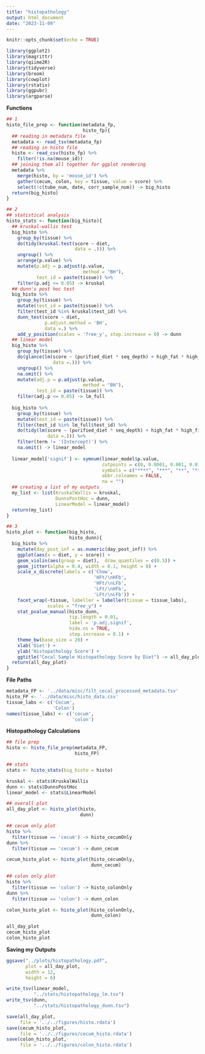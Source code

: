 ```yaml
---
title: "histopathology"
output: html_document
date: "2023-11-09"
---
```


```r
knitr::opts_chunk$set(echo = TRUE)
```

```r
library(ggplot2)
library(magrittr)
library(qiime2R)
library(tidyverse)
library(broom)
library(cowplot)
library(rstatix)
library(ggpubr)
library(argparse)
```

**Functions**
```r
## 1
histo_file_prep <- function(metadata_fp,
                            histo_fp){
  ## reading in metadata file
  metadata <- read_tsv(metadata_fp)
  ## reading in histo file
  histo <- read_csv(histo_fp) %>% 
    filter(!is.na(mouse_id))
  ## joining them all together for ggplot rendering 
  metadata %>% 
    merge(histo, by = 'mouse_id') %>% 
    gather(cecum, colon, key = tissue, value = score) %>% 
    select(!c(tube_num, date, corr_sample_num)) -> big_histo
  return(big_histo)
}

## 2
## statistical analysis
histo_stats <- function(big_histo){
  ## kruskal-wallis test
  big_histo %>% 
    group_by(tissue) %>% 
    do(tidy(kruskal.test(score ~ diet,
                         data = .))) %>% 
    ungroup() %>%
    arrange(p.value) %>%
    mutate(p.adj = p.adjust(p.value,
                            method = "BH"),
           test_id = paste(tissue)) %>% 
    filter(p.adj <= 0.05) -> kruskal
  ## dunn's post hoc test
  big_histo %>% 
    group_by(tissue) %>% 
    mutate(test_id = paste(tissue)) %>% 
    filter(test_id %in% kruskal$test_id) %>% 
    dunn_test(score ~ diet,
              p.adjust.method = 'BH',
              data =.) %>% 
    add_y_position(scales = 'free_y', step.increase = 0) -> dunn
  ## linear model
  big_histo %>% 
    group_by(tissue) %>% 
    do(glance(lm(score ~ (purified_diet * seq_depth) + high_fat * high_fiber,
                 data =.))) %>% 
    ungroup() %>%
    na.omit() %>%
    mutate(adj.p = p.adjust(p.value,
                            method = "BH"),
           test_id = paste(tissue)) %>% 
    filter(adj.p <= 0.05) -> lm_full
  
  big_histo %>% 
    group_by(tissue) %>% 
    mutate(test_id = paste(tissue)) %>% 
    filter(test_id %in% lm_full$test_id) %>% 
    do(tidy(lm(score ~ (purified_diet * seq_depth) + high_fat * high_fiber,
               data =.))) %>%
    filter(term != '(Intercept)') %>% 
    na.omit() -> linear_model
  
  linear_model['signif'] <- symnum(linear_model$p.value,
                                   cutpoints = c(0, 0.0001, 0.001, 0.01, 0.05, 0.1, 1),
                                   symbols = c("****", "***", "**", "*", "+", "ns"),
                                   abbr.colnames = FALSE,
                                   na = "")
  ## creating a list of my outputs
  my_list <- list(KruskalWallis = kruskal,
                  DunnsPostHoc = dunn,
                  LinearModel = linear_model)
  return(my_list)
}

## 3
histo_plot <- function(big_histo,
                       histo_dunn){
  big_histo %>% 
    mutate(day_post_inf = as.numeric(day_post_inf)) %>% 
    ggplot(aes(x = diet, y = score)) +
    geom_violin(aes(group = diet),  draw_quantiles = c(0.5)) +
    geom_jitter(alpha = 0.4, width = 0.1, height = 0) +
    scale_x_discrete(labels = c('Chow', 
                                'HFt/\nHFb', 
                                'HFt/\nLFb',
                                'LFt/\nHFb', 
                                'LFt/\nLFb')) +
    facet_wrap(~tissue, labeller = labeller(tissue = tissue_labs),
               scales = "free_y") +
    stat_pvalue_manual(histo_dunn,
                       tip.length = 0.01,
                       label = 'p.adj.signif',
                       hide.ns = TRUE,
                       step.increase = 0.1) +
    theme_bw(base_size = 20) +
    xlab('Diet') +
    ylab('Histopathology Score') +
    ggtitle("Cecal Sample Histopathology Score by Diet") -> all_day_plot
  return(all_day_plot)
}
```

**File Paths**
```r
metadata_FP <- '../data/misc/filt_cecal_processed_metadata.tsv'
histo_FP <- '../data/misc/histo_data.csv'
tissue_labs <- c('Cecum',
                 'Colon')
names(tissue_labs) <- c('cecum',
                        'colon')
```

**Histopathology Calculations**
```r
## file prep 
histo <- histo_file_prep(metadata_FP,
                         histo_FP)

## stats 
stats <- histo_stats(big_histo = histo)

kruskal <- stats$KruskalWallis
dunn <- stats$DunnsPostHoc
linear_model <- stats$LinearModel

## overall plot 
all_day_plot <- histo_plot(histo,
                           dunn)

## cecum only plot
histo %>% 
  filter(tissue == 'cecum') -> histo_cecumOnly
dunn %>% 
  filter(tissue == 'cecum') -> dunn_cecum

cecum_histo_plot <- histo_plot(histo_cecumOnly,
                               dunn_cecum)

## colon only plot 
histo %>% 
  filter(tissue == 'colon') -> histo_colonOnly
dunn %>% 
  filter(tissue == 'colon') -> dunn_colon

colon_histo_plot <- histo_plot(histo_colonOnly,
                               dunn_colon)

all_day_plot
cecum_histo_plot
colon_histo_plot
```

**Saving my Outputs**
```r
ggsave("../plots/histopathology.pdf", 
       plot = all_day_plot,
       width = 12, 
       height = 6)

write_tsv(linear_model,
          "../stats/histopathology_lm.tsv")
write_tsv(dunn,
          "../stats/histopathology_dunn.tsv")

save(all_day_plot,
     file = '../../figures/histo.rdata')
save(cecum_histo_plot,
     file = '../../figures/cecum_histo.rdata')
save(colon_histo_plot,
     file = '../../figures/colon_histo.rdata')
```

